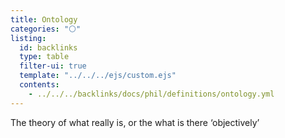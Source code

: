 ```yaml
---
title: Ontology
categories: "⚪"
listing:
  id: backlinks
  type: table
  filter-ui: true
  template: "../../../ejs/custom.ejs"
  contents:
    - ../../../backlinks/docs/phil/definitions/ontology.yml
---
```


The theory of what really is, or the what is there 'objectively'